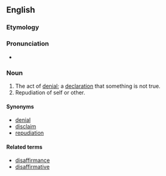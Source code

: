 ==English==

===Etymology===
{{suffix|disaffirm|ation|lang=en}}

===Pronunciation===
* {{a|UK}} {{IPA|/dɪsˌæfɜːˈmeɪʃən/|lang=en}}

===Noun===
{{en-noun}}

# The act of [[denial]]; a [[declaration]] that something is not true.
# Repudiation of self or other.

====Synonyms====
* [[denial]]
* [[disclaim]]
* [[repudiation]]

====Related terms====
* [[disaffirmance]]
* [[disaffirmative]]